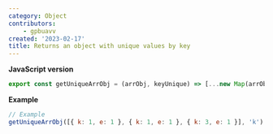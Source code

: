 ```yaml
---
category: Object
contributors:
    - gpbuavv
created: '2023-02-17'
title: Returns an object with unique values by key
---
```


**JavaScript version**

```js
export const getUniqueArrObj = (arrObj, keyUnique) => [...new Map(arrObj.map((item) => [item[keyUnique], item])).values()];
```

**Example**

```js
// Example
getUniqueArrObj([{ k: 1, e: 1 }, { k: 1, e: 1 }, { k: 3, e: 1 }], 'k'); // [{ k: 1, e: 1 }, { k: 3, e: 1 }]
```
